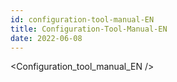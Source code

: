 ```yaml
---
id: configuration-tool-manual-EN
title: Configuration-Tool-Manual-EN
date: 2022-06-08
---
```


<!-- 상위 문서인 /docs/Product/Modules/Serial-to-Ethernet-Module/WIZ500SR-RP/Configuration-Tool-Manual-EN.mdx 문서를 수정해주세요 -->


<Configuration_tool_manual_EN />
